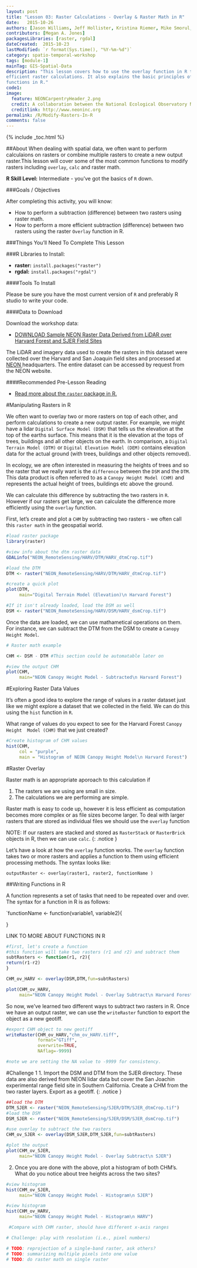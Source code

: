 ```yaml
---
layout: post
title: "Lesson 03: Raster Calculations - Overlay & Raster Math in R"
date:   2015-10-26
authors: [Jason Williams, Jeff Hollister, Kristina Riemer, Mike Smorul, Zack Brym, Leah Wasser]
contributors: [Megan A. Jones]
packagesLibraries: [raster, rgdal]
dateCreated:  2015-10-23
lastModified: `r format(Sys.time(), "%Y-%m-%d")`
category: spatio-temporal-workshop
tags: [module-1]
mainTag: GIS-Spatial-Data
description: "This lesson covers how to use the overlay function in R to perform
efficient raster calculations. It also explains the basic principles of writing
functions in R."
code1: 
image:
  feature: NEONCarpentryHeader_2.png
  credit: A collaboration between the National Ecological Observatory Network (NEON) and Data Carpentry
  creditlink: http://www.neoninc.org
permalink: /R/Modify-Rasters-In-R
comments: false
---
```


{% include _toc.html %}

##About
When dealing with spatial data, we often want to perform calculaions on rasters 
or combine multiple rasters to create a new output raster.This lesson will cover 
some of the most common functions to modify rasters including `overlay`, `calc` and raster math.

**R Skill Level:** Intermediate - you've got the basics of `R` down.

<div id="objectives" markdown="1">

###Goals / Objectives

After completing this activity, you will know:

* How to perform a subtraction (difference) between two rasters using raster math.
* How to perform a more efficient subtraction (difference) between two rasters 
using the raster `Overlay` function in R.

###Things You'll Need To Complete This Lesson

###R Libraries to Install:

* **raster:** `install.packages("raster")`
* **rgdal:** `install.packages("rgdal")`

####Tools To Install

Please be sure you have the most current version of `R` and preferably
R studio to write your code.


####Data to Download

Download the workshop data:

* <a href="http://files.figshare.com/2387965/NEON_RemoteSensing.zip" class="btn btn-success"> DOWNLOAD Sample NEON Raster Data Derived from LiDAR over Harvard
Forest and SJER Field Sites</a>

The LiDAR and imagery data used to create the rasters in this dataset were 
collected over the Harvard and San Joaquin field sites 
and processed at <a href="http://www.neoninc.org" target="_blank" >NEON </a> 
headquarters. The entire dataset can be accessed by request from the NEON website. 

####Recommended Pre-Lesson Reading

* <a href="http://cran.r-project.org/web/packages/raster/raster.pdf" target="_blank">
Read more about the `raster` package in R.</a>

</div>

#Manipulating Rasters in R

We often want to overlay two or more rasters on top of each other, and perform
calculations to create a new output raster. For example, we might have a lidar
`Digital Surface Model (DSM)` that tells us the elevation at the top of the earths surface.
This means that it is the elevation at the tops of trees, buildings and all other
objects on the earth. In comparison, a `Digital Terrain Model (DTM)` or `Digital Elevation
Model (DEM)` contains elevation data for the actual ground (with trees, buildings and 
other objects removed). 

In ecology, we are often interested in measuring the heights of trees and so the
raster that we really want is the `difference` between the `DSM` and the `DTM`.
This data product is often referred to as a `Canopy Height Model (CHM)` and represents
the actual height of trees, buildings etc above the ground.

We can calculate this difference by subtracting the two rasters in `R`. However
if our rasters get large, we can calculate the difference more efficiently using
the `overlay` function. 

First, let's create and plot a `CHM` by subtracting two rasters - we often call
this `raster math` in the geospatial world.

```r

#load raster package
library(raster)

#view info about the dtm raster data
GDALinfo("NEON_RemoteSensing/HARV/DTM/HARV_dtmCrop.tif")

#load the DTM
DTM <- raster("NEON_RemoteSensing/HARV/DTM/HARV_dtmCrop.tif")

#create a quick plot
plot(DTM,
     main="Digital Terrain Model (Elevation)\n Harvard Forest")

#If it isn't already loaded, load the DSM as well 
DSM <- raster("NEON_RemoteSensing/HARV/DSM/HARV_dsmCrop.tif")

```

Once the data are loaded, we can use mathametical operations on them.
For instance, we can subtract the DTM from the DSM to create a `Canopy Height
Model`.

```r
# Raster math example

CHM <- DSM - DTM #This section could be automatable later on

#view the output CHM
plot(CHM,
     main="NEON Canopy Height Model - Subtracted\n Harvard Forest") 
```

#Exploring Raster Data Values

It's often a good idea to explore the range of values in a raster dataset just like
we might explore a dataset that we collected in the field. We can do this using
the `hist` function in `R`.

What range of values do you expect to see for the Harvard Forest `Canopy Height 
Model (CHM)` that we just created?


```r

#Create histogram of CHM values
hist(CHM, 
     col = "purple",
     main = "Histogram of NEON Canopy Height Model\n Harvard Forest")

```

#Raster Overlay

Raster math is an appropriate aporoach to this calculation if

1. The rasters we are using are small in size.
2. The calculations we are performing are simple.

Raster math is easy to code up, however it is less efficient as computation becomes
more complex or as file sizes become larger. To deal with larger rasters that are
stored as individual files we should use the `overlay` function

NOTE: If our rasters are stacked and stored as `RasterStack` or `RasterBrick`
objects in R, then we can use `calc`.
{: .notice }

Let's have a look at how the `overlay` function works. The `overlay` function 
takes two or more rasters and applies a function to them using efficient processing
methods. The syntax looks like:

`outputRaster <- overlay(raster1, raster2, functionName )`

##Writing Functions in R

A function represents a set of tasks that need to be repeated over and over. 
The syntax for a function in R is as follows:

`functionName <- function(variable1, variable2){


}

LINK TO MORE ABOUT FUNCTIONS IN R 

```r

#first, let's create a function
#this function will take two rasters (r1 and r2) and subtract them
subtRasters <- function(r1, r2){
return(r1-r2)
}

```


```r


CHM_ov_HARV <- overlay(DSM,DTM,fun=subtRasters)

plot(CHM_ov_HARV,
     main="NEON Canopy Height Model - Overlay Subtract\n Harvard Forest")

```

So now, we've learned two different ways to subtract two rasters in R.
Once we have an output raster, we can use the `writeRaster` function to export
the object as a new geotiff. 

```r

#export CHM object to new geotiff
writeRaster(CHM_ov_HARV,"chm_ov_HARV.tiff",
            format="GTiff", 
            overwrite=TRUE, 
            NAflag=-9999)

#note we are setting the NA value to -9999 for consistency.
```

#Challenge 1
1. Import the DSM and DTM from the SJER directory. These data are also derived from
NEON lidar data but cover the San Joachin experimental range field site in 
Southern California. Create a CHM from the two raster layers. Export as a geotiff.
{: .notice }

```r

##load the DTM
DTM_SJER <- raster("NEON_RemoteSensing/SJER/DTM/SJER_dtmCrop.tif")
#load the DSM
DSM_SJER <- raster("NEON_RemoteSensing/SJER/DSM/SJER_dsmCrop.tif")

#use overlay to subtract the two rasters
CHM_ov_SJER <- overlay(DSM_SJER,DTM_SJER,fun=subtRasters)

#plot the output
plot(CHM_ov_SJER,
     main="NEON Canopy Height Model - Overlay Subtract\n SJER")

```


2. Once you are done with the above, plot a histogram of both CHM's. What do you notice
about tree heights across the two sites?

```r


#view histogram
hist(CHM_ov_SJER, 
     main="NEON Canopy Height Model - Histogram\n SJER")

#view histogram
hist(CHM_ov_HARV, 
     main="NEON Canopy Height Model - Histogram\n HARV")

```


```r

 #Compare with CHM raster, should have different x-axis ranges

# Challenge: play with resolution (i.e., pixel numbers)

# TODO: reprojection of a single-band raster, ask others? 
# TODO: summarizing multiple pixels into one value
# TODO: do raster math on single raster
```

